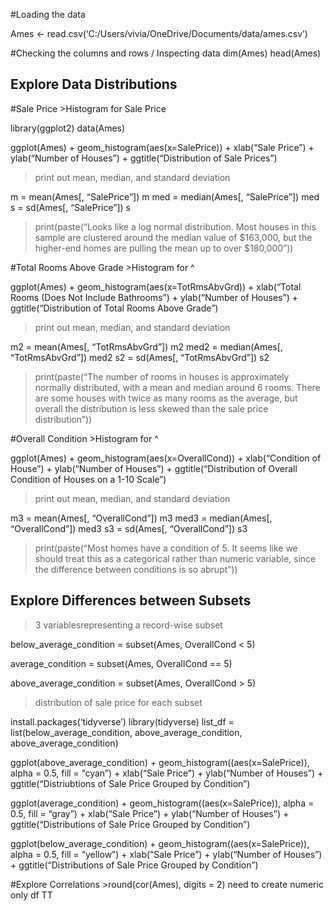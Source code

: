 #Loading the data

Ames <- read.csv('C:/Users/vivia/OneDrive/Documents/data/ames.csv')

#Checking the columns and rows / Inspecting data
dim(Ames)
head(Ames)

## Explore Data Distributions 

#Sale Price
>Histogram for Sale Price

library(ggplot2)
data(Ames)

ggplot(Ames) + geom_histogram(aes(x=SalePrice)) + xlab("Sale Price") + ylab("Number of Houses") + ggtitle("Distribution of Sale Prices")

>print out mean, median, and standard deviation 

m = mean(Ames[, "SalePrice"])
m
med = median(Ames[, "SalePrice"])
med
s = sd(Ames[, "SalePrice"])
s

> print(paste("Looks like a log normal distribution. Most houses in this sample are
clustered around the median value of $163,000, but the higher-end
homes are pulling the mean up to over $180,000"))

#Total Rooms Above Grade
>Histogram for ^ 

ggplot(Ames) + geom_histogram(aes(x=TotRmsAbvGrd)) + xlab("Total Rooms (Does Not Include Bathrooms") + ylab("Number of Houses") + ggtitle("Distribution of Total Rooms Above Grade")

>print out mean, median, and standard deviation 

m2 = mean(Ames[, "TotRmsAbvGrd"])
m2
med2 = median(Ames[, "TotRmsAbvGrd"])
med2
s2 = sd(Ames[, "TotRmsAbvGrd"])
s2

> print(paste("The number of rooms in houses is approximately normally distributed, 
with a mean and median around 6 rooms. There are some houses with
twice as many rooms as the average, but overall the distribution is
less skewed than the sale price distribution"))

#Overall Condition 
>Histogram for ^

ggplot(Ames) + geom_histogram(aes(x=OverallCond)) + xlab("Condition of House") + ylab("Number of Houses") + ggtitle("Distribution of Overall Condition of Houses on a 1-10 Scale")

>print out mean, median, and standard deviation 

m3 = mean(Ames[, "OverallCond"])
m3
med3 = median(Ames[, "OverallCond"])
med3
s3 = sd(Ames[, "OverallCond"])
s3

> print(paste("Most homes have a condition of 5. It seems like we should
treat this as a categorical rather than numeric variable,
since the difference between conditions is so abrupt"))

## Explore Differences between Subsets
>3 variablesrepresenting a record-wise subset

below_average_condition = subset(Ames, OverallCond < 5)

average_condition = subset(Ames, OverallCond == 5)

above_average_condition = subset(Ames, OverallCond > 5)

>distribution of sale price for each subset

install.packages('tidyverse')
library(tidyverse)
list_df = list(below_average_condition, above_average_condition, above_average_condition)

ggplot(above_average_condition) + geom_histogram((aes(x=SalePrice)), alpha = 0.5, fill = "cyan") + xlab("Sale Price") + ylab("Number of Houses") + ggtitle("Distriubtions of Sale Price Grouped by Condition")

ggplot(average_condition) + geom_histogram((aes(x=SalePrice)), alpha = 0.5, fill = "gray") + xlab("Sale Price") + ylab("Number of Houses") + ggtitle("Distributions of Sale Price Grouped by Condition")

ggplot(below_average_condition) + geom_histogram((aes(x=SalePrice)), alpha = 0.5, fill = "yellow") + xlab("Sale Price") + ylab("Number of Houses") + ggtitle("Distributions of Sale Price Grouped by Condition")

#Explore Correlations 
>round(cor(Ames), digits = 2) need to create numeric only df TT 